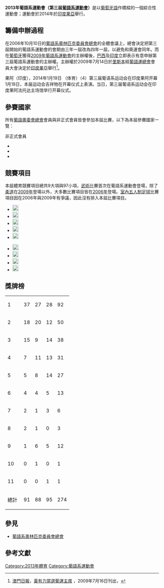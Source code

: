 {{Infobox games
| Name = 第三屆葡語系運動會
| Logo = 
| Size = 
| Host city = {{IND}}[[果阿|果阿]]
| Nations participating = 12個
| Athletes participating = 7,000名
| Events = 9個大項、95個小項
| Opening ceremony = 2014年1月18日
| Closing ceremony = 2014年1月29日
| Officially opened by = [[普拉納布·慕克吉|普拉納布·慕克吉]]
| Officially closed by = 
| Stadium = [[法托达体育场|法托达体育场]]
| Motto = 
| Website = [http://lusofoniagames2014.gov.in/ Goa 2014]
}}

'''2013年葡語系運動會（第三屆[[葡語系運動會|葡語系運動會]]）'''是以[[葡萄牙語|葡萄牙語]]作橋樑的一個綜合性運動會；運動會於2014年於[[印度|印度]][[果亞|果亞]]舉行。

== 籌備申辦過程 ==
在2006年10月10日的[[葡語系奧林匹克委員會總會|葡語系奧林匹克委員會總會]]的全體會議上，總會決定把第三屆開始的葡語系運動會的會期由三年一屆改為四年一屆，以避免和奧運會同年。而在[[葡萄牙|葡萄牙]]獲得[[2009年葡語系運動會|2009年葡語系運動會]]的主辦權後，[[巴西|巴西]]及[[印度|印度]]立即表示有意申辦第三屆葡語系運動會的主辦權。主辦權於2009年7月14日於[[里斯本|里斯本]]經[[葡語運總會|葡語運總會]]會員大會決定於[[印度|印度]][[果亞|果亞]]舉行<ref>[[澳門日報|澳門日報]]，[http://www.macaodaily.com/html/2009-07/16/content_341879.htm 黃有力當選葡運主席] {{Wayback|url=http://www.macaodaily.com/html/2009-07/16/content_341879.htm |date=20090719093717 }}，2009年7月16日刊出，{{zh-hk}}</ref>。

果阿（印度），2014年1月19日 （体育）（4）第三届葡语系运动会在印度果阿开幕 1月18日，本届运动会吉祥物在开幕仪式上表演。当日，第三届葡语系运动会在印度果阿法托达主场馆举行开幕仪式。

==參賽國家==
所有[[葡語系奧林匹克委員會總會|葡語奧委會總會]]會員與非正式會員皆會參加本屆比賽，以下為本屆參賽國家一覽：
{{columns-list|3|
*{{ANG}}
*{{BRA}}
*{{CPV}}
*{{ETM}}
*{{GNB}}
*{{MAC-CHN}}
*{{MOZ}}
*{{POR}}
*{{STP}}
}}

;非正式會員
*{{EQG}}
*{{IND}}
*{{SRI}}

==競賽項目==
<!-- 檔案不存在 [[File:2014_Lusophony_Games_mascot.png|thumb]] ，可從英文維基百科取得 -->
本屆體育競賽項目總共9大項與97小項，[[武術_(體育運動)|武術]]比賽首次在葡語系運動會登場，除了[[柔道|柔道]]在[[2009年葡語系運動會|2009年]]登場以外，大多數比賽項目皆在[[2006年葡語系運動會|2006年]]登場。[[室內五人制足球|室內五人制足球]]比賽項目因在2006年與2009年有爭議，因此沒有排入本屆比賽項目。

{{col-begin}}{{col-2}}
* [[File:Athletics_pictogram.svg|20px]]  {{GamesSport|田徑|Events=31}}
* [[File:Basketball_pictogram.svg|20px]]  {{GamesSport|籃球|Events=2}}
* [[File:Volleyball_(beach)_pictogram.svg|20px]]  {{GamesSport|沙灘排球|Events=2}}
* [[File:Football_pictogram.svg|20px]]  {{GamesSport|足球|Events=1}}
* [[File:Judo_pictogram.svg|20px]]  {{GamesSport|柔道|Events=14}}
{{col-2}}
* [[File:Table_tennis_pictogram.svg|20px]]  {{GamesSport|桌球|Events=7}}
* [[File:Taekwondo_pictogram.svg|20px]]  {{GamesSport|跆拳道|Events=8}}
* [[File:Volleyball_(indoor)_pictogram.svg|20px]]  {{GamesSport|排球|Events=2}}
* [[File:Wushu_pictogram.svg|20px]]  {{GamesSport|武術|Events=30}}
{{col-end}}

==獎牌榜==

{{legend2|#ccccff|主辦國 |border=solid 1px #AAAAAA}}
{| {{RankedMedalTable|class=wikitable sortable}}
|-style="background:#ccf;"
| 1 ||align=left| {{IND}} || 37 || 27 || 28 || 92
|-
| 2 ||align=left| {{POR}} || 18 || 20 || 12 || 50
|-
| 3 ||align=left| {{MAC-CHN}} || 15 || 9 || 14 || 38 
|-
| 4 ||align=left| {{SRI}} || 7 || 11 || 13 || 31
|-
| 5 ||align=left| {{ANG}} || 5 || 8 || 14 || 27
|-
| 6 ||align=left| {{MOZ}} || 4 || 4 || 5 || 13
|-
| 7 ||align=left| {{BRA}} || 2 || 1 || 3 || 6
|-
| 8 ||align=left| {{GNB}} || 2 || 1 || 0 || 3 
|-
| 9 ||align=left| {{CPV}} || 1 || 6 || 5 || 12
|-
| 10 ||align=left| {{STP}} || 0 || 1 || 0 || 1
|-
| 11 ||align=left| {{ETM}} || 0 || 0 || 1 || 1
|- class="sortbottom"
!colspan=2| 總計 || 91 || 88 || 95 || 274
|}

== 參見 ==
*[[葡語系奧林匹克委員會總會|葡語系奧林匹克委員會總會]]

== 參考文獻 ==
<div class="references-small">
<references />
</div>

{{葡語系運動會}}

[[Category:2013年體育|Category:2013年體育]]
[[Category:葡語系運動會|Category:葡語系運動會]]